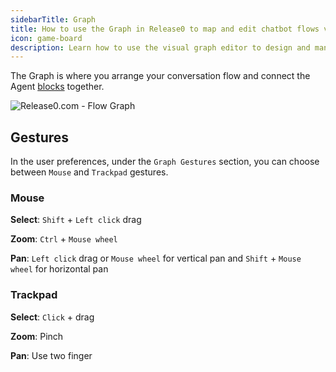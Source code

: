 ```yaml
---
sidebarTitle: Graph
title: How to use the Graph in Release0 to map and edit chatbot flows visually
icon: game-board
description: Learn how to use the visual graph editor to design and manage conversational flows for your agents. Arrange blocks, connect them, and utilize gestures for efficient navigation in your chatbot development process."
---
```


The Graph is where you arrange your conversation flow and connect the Agent [blocks](./blocks/overview) together.

<Frame style={{ maxWidth: '800px' }}>
  <img src="/images/flow.png" alt="Release0.com - Flow Graph" />
</Frame>

## Gestures

In the user preferences, under the `Graph Gestures` section, you can choose between `Mouse` and `Trackpad` gestures.

### Mouse

**Select**: `Shift` + `Left click` drag

**Zoom**: `Ctrl` + `Mouse wheel`

**Pan**: `Left click` drag or `Mouse wheel` for vertical pan and `Shift` + `Mouse wheel` for horizontal pan

### Trackpad

**Select**: `Click` + drag

**Zoom**: Pinch

**Pan**: Use two finger